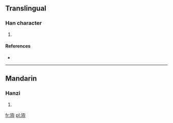 ==Translingual==

===Han character===
{{Han char|rn=96|rad=玉|as=06|sn=10|four=1414<sub>7</sub>|canj=一土大中木 (MGKLD), X一土大中 (XMGKL)}}

# {{defn|Han|sort=玉06}}

====References====
* {{Han ref|kx=0730.130|dkj=20939|hdz=21110.070|uh=73D4|ud=29652|bh=D2B6|bd=53942}}

----

==Mandarin==

===Hanzi===
{{cmn-hanzi|pin=[[jiàn]] ([[jian4]])|wg=chien<sup>4</sup>}}

# {{defn|lang=cmn|sort=玉06}}

[[fr:珔]]
[[pl:珔]]